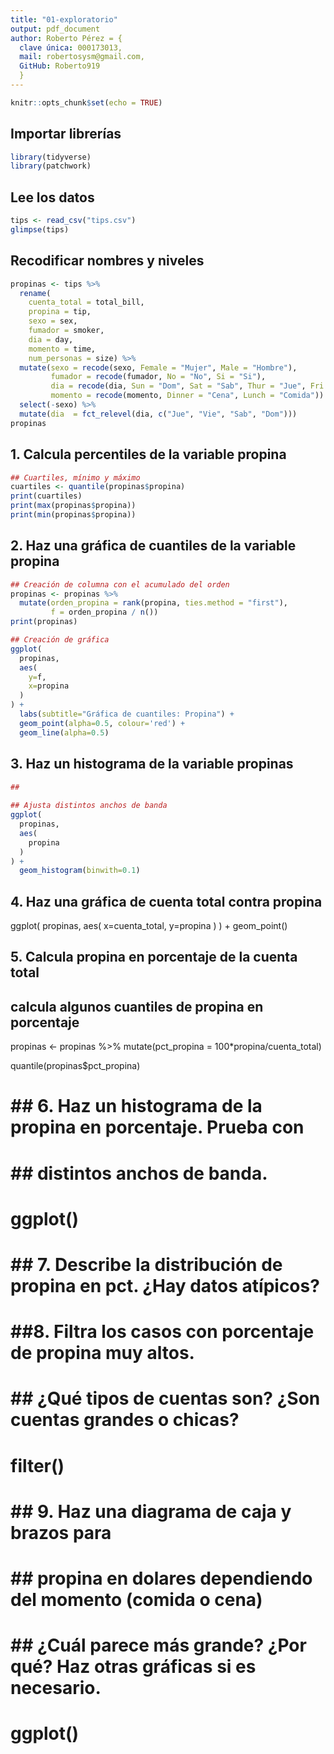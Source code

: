 ```yaml
---
title: "01-exploratorio"
output: pdf_document
author: Roberto Pérez = {
  clave única: 000173013, 
  mail: robertosysm@gmail.com,
  GitHub: Roberto919
  }
---
```


```r
knitr::opts_chunk$set(echo = TRUE)
```


## Importar librerías
```r
library(tidyverse)
library(patchwork)
```


## Lee los datos
```r
tips <- read_csv("tips.csv")
glimpse(tips)
```


## Recodificar nombres y niveles
```r
propinas <- tips %>%
  rename(
    cuenta_total = total_bill,
    propina = tip, 
    sexo = sex,
    fumador = smoker,
    dia = day, 
    momento = time,
    num_personas = size) %>%
  mutate(sexo = recode(sexo, Female = "Mujer", Male = "Hombre"),
         fumador = recode(fumador, No = "No", Si = "Si"),
         dia = recode(dia, Sun = "Dom", Sat = "Sab", Thur = "Jue", Fri = "Vie"),
         momento = recode(momento, Dinner = "Cena", Lunch = "Comida")) %>%
  select(-sexo) %>%
  mutate(dia  = fct_relevel(dia, c("Jue", "Vie", "Sab", "Dom")))
propinas
```


## 1. Calcula percentiles de la variable propina
```r
## Cuartiles, mínimo y máximo
cuartiles <- quantile(propinas$propina)
print(cuartiles)
print(max(propinas$propina))
print(min(propinas$propina))
```


## 2. Haz una gráfica de cuantiles de la variable propina
```r
## Creación de columna con el acumulado del orden
propinas <- propinas %>%
  mutate(orden_propina = rank(propina, ties.method = "first"),
         f = orden_propina / n())
print(propinas)

## Creación de gráfica
ggplot(
  propinas,
  aes(
    y=f,
    x=propina
  )
) +
  labs(subtitle="Gráfica de cuantiles: Propina") +
  geom_point(alpha=0.5, colour='red') +
  geom_line(alpha=0.5)
```


## 3. Haz un histograma de la variable propinas
```r
## 
 
## Ajusta distintos anchos de banda
ggplot(
  propinas,
  aes(
    propina
  )
) +
  geom_histogram(binwith=0.1)
```


## 4. Haz una gráfica de cuenta total contra propina
ggplot(
  propinas,
  aes(
    x=cuenta_total,
    y=propina
  )
) +
  geom_point()


## 5. Calcula propina en porcentaje de la cuenta total
## calcula algunos cuantiles de propina en porcentaje
propinas <- propinas %>%
  mutate(pct_propina = 100*propina/cuenta_total)

quantile(propinas$pct_propina)


# ## 6. Haz un histograma de la propina en porcentaje. Prueba con
# ##  distintos anchos de banda. 
# ggplot()
# 
# ## 7. Describe la distribución de propina en pct. ¿Hay datos atípicos?
# 
# 
# ##8. Filtra los casos con porcentaje de propina muy altos. 
# ## ¿Qué tipos de cuentas son? ¿Son cuentas grandes o chicas?
# filter()
# 
# 
# ## 9. Haz una diagrama de caja y brazos para 
# ## propina en dolares dependiendo del momento (comida o cena)
# ## ¿Cuál parece más grande? ¿Por qué? Haz otras gráficas si es necesario.
# ggplot()


